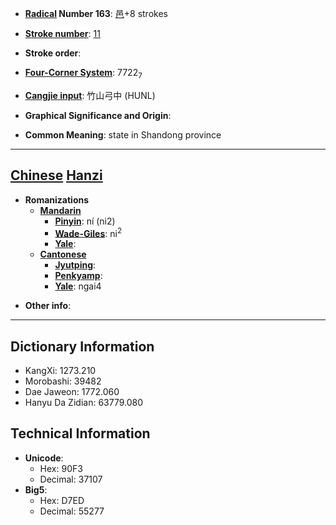 * '''[[Wiktionary:Chinese radical index| Radical]] Number 163''': [[Wiktionary:Chinese radical index 邑|邑]]+8 strokes

* '''[[Wiktionary:Chinese total strokes index|Stroke number]]''': [[Wiktionary:Chinese total strokes index 11|11]]

* '''Stroke order''': 

* '''[[Wiktionary:Chinese four corner index|Four-Corner System]]''': 7722<sub>7</sub>

* '''[[Wiktionary:Chinese Cangjie index|Cangjie input]]''': 竹山弓中 (HUNL)

* '''Graphical Significance and Origin''': 

* '''Common Meaning''': state in Shandong province

----

== [[Chinese]] [[Hanzi]] ==

* '''Romanizations'''
** '''[[Mandarin]]'''
*** '''[[Pinyin]]''': ní (ni2)
*** '''[[Wade-Giles]]''': ni<sup>2</sup>
*** '''[[Yale]]''': 
** '''[[Cantonese]]'''
*** '''[[Jyutping]]''':
*** '''[[Penkyamp]]''': 
*** '''[[Yale]]''': ngai4

* '''Other info''': 

----

== Dictionary Information ==

* KangXi: 1273.210
* Morobashi: 39482
* Dae Jaweon: 1772.060
* Hanyu Da Zidian: 63779.080

== Technical Information ==

* '''Unicode''':
** Hex: 90F3
** Decimal: 37107
* '''Big5''':
** Hex: D7ED
** Decimal: 55277